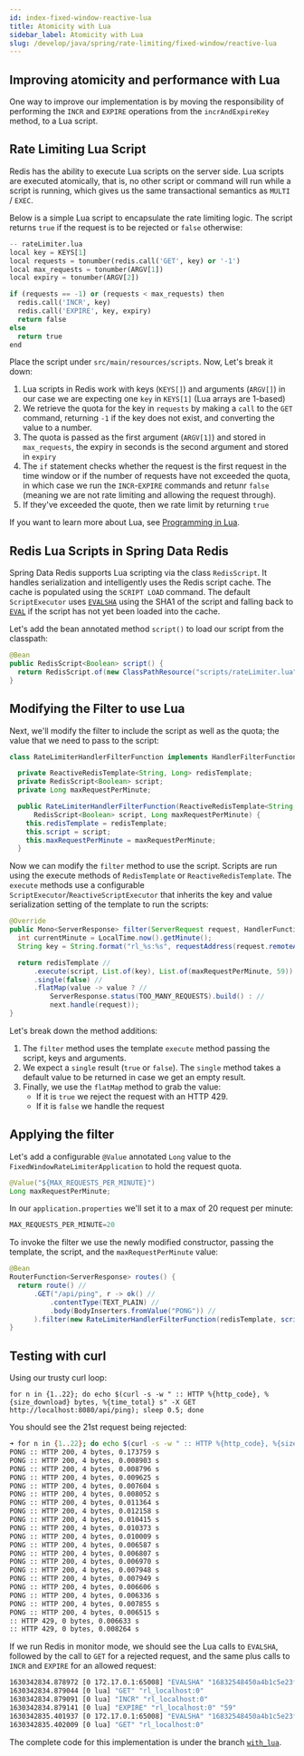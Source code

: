 ```yaml
---
id: index-fixed-window-reactive-lua
title: Atomicity with Lua
sidebar_label: Atomicity with Lua
slug: /develop/java/spring/rate-limiting/fixed-window/reactive-lua
---
```


## Improving atomicity and performance with Lua

One way to improve our implementation is by moving the responsibility of
performing the `INCR` and `EXPIRE` operations from the `incrAndExpireKey`
method, to a Lua script.

## Rate Limiting Lua Script

Redis has the ability to execute Lua scripts on the server side. Lua scripts
are executed atomically, that is, no other script or command will run
while a script is running, which gives us the same transactional semantics as `MULTI` / `EXEC`.

Below is a simple Lua script to encapsulate the rate limiting logic. The script returns `true`
if the request is to be rejected or `false` otherwise:

```py
-- rateLimiter.lua
local key = KEYS[1]
local requests = tonumber(redis.call('GET', key) or '-1')
local max_requests = tonumber(ARGV[1])
local expiry = tonumber(ARGV[2])

if (requests == -1) or (requests < max_requests) then
  redis.call('INCR', key)
  redis.call('EXPIRE', key, expiry)
  return false
else
  return true
end
```

Place the script under `src/main/resources/scripts`. Now, Let's break it down:

1. Lua scripts in Redis work with keys (`KEYS[]`) and arguments (`ARGV[]`) in our case
   we are expecting one `key` in `KEYS[1]` (Lua arrays are 1-based)
2. We retrieve the quota for the key in `requests` by making a `call` to the `GET` command,
  returning `-1` if the key does not exist, and converting the value to a number.
3. The quota is passed as the first argument (`ARGV[1]`) and stored in `max_requests`, the
   expiry in seconds is the second argument and stored in `expiry`
4. The `if` statement checks whether the request is the first request in the time window or
   if the number of requests have not exceeded the quota, in which case we run the `INCR`-`EXPIRE`
   commands and retunr `false` (meaning we are not rate limiting and allowing the request through).
5. If they've exceeded the quote, then we rate limit by returning `true`

If you want to learn more about Lua, see [Programming in Lua](https://www.lua.org/pil/contents.html).

## Redis Lua Scripts in Spring Data Redis

Spring Data Redis supports Lua scripting via the class `RedisScript`. It handles serialization and intelligently
uses the Redis script cache. The cache is populated using the `SCRIPT LOAD` command. The default `ScriptExecutor`
uses [`EVALSHA`](https://redis.io/commands/evalsha) using the SHA1 of the script and falling back to
[`EVAL`](https://redis.io/commands/eval) if the script has not yet been loaded into the cache.

Let's add the bean annotated method `script()` to load our script from the classpath:

```java
@Bean
public RedisScript<Boolean> script() {
  return RedisScript.of(new ClassPathResource("scripts/rateLimiter.lua"), Boolean.class);
}
```

## Modifying the Filter to use Lua

Next, we'll modify the filter to include the script as well as the quota; the value that we need to pass to the script:

```java
class RateLimiterHandlerFilterFunction implements HandlerFilterFunction<ServerResponse, ServerResponse> {

  private ReactiveRedisTemplate<String, Long> redisTemplate;
  private RedisScript<Boolean> script;
  private Long maxRequestPerMinute;

  public RateLimiterHandlerFilterFunction(ReactiveRedisTemplate<String, Long> redisTemplate,
      RedisScript<Boolean> script, Long maxRequestPerMinute) {
    this.redisTemplate = redisTemplate;
    this.script = script;
    this.maxRequestPerMinute = maxRequestPerMinute;
  }
```

Now we can modify the `filter` method to use the script. Scripts are run using the execute methods of
`RedisTemplate` or `ReactiveRedisTemplate`. The `execute` methods use a configurable `ScriptExecutor`/`ReactiveScriptExecutor`
that inherits the key and value serialization setting of the template to run the scripts:

```java
@Override
public Mono<ServerResponse> filter(ServerRequest request, HandlerFunction<ServerResponse> next) {
  int currentMinute = LocalTime.now().getMinute();
  String key = String.format("rl_%s:%s", requestAddress(request.remoteAddress()), currentMinute);

  return redisTemplate //
      .execute(script, List.of(key), List.of(maxRequestPerMinute, 59)) //
      .single(false) //
      .flatMap(value -> value ? //
          ServerResponse.status(TOO_MANY_REQUESTS).build() : //
          next.handle(request));
}
```

Let's break down the method additions:

1. The `filter` method uses the template `execute` method passing the script, keys and arguments.
2. We expect a `single` result (`true` or `false`). The `single` method takes a default value to
   be returned in case we get an empty result.
3. Finally, we use the `flatMap` method to grab the value:
   - If it is `true` we reject the request with an HTTP 429.
   - If it is `false` we handle the request

## Applying the filter

Let's add a configurable `@Value` annotated `Long` value to the `FixedWindowRateLimiterApplication` to
hold the request quota.

```java
@Value("${MAX_REQUESTS_PER_MINUTE}")
Long maxRequestPerMinute;
```

In our `application.properties` we'll set it to a max of 20 request per minute:

```java
MAX_REQUESTS_PER_MINUTE=20
```

To invoke the filter we use the newly modified constructor, passing the template, the script, and the
`maxRequestPerMinute` value:

```java
@Bean
RouterFunction<ServerResponse> routes() {
  return route() //
      .GET("/api/ping", r -> ok() //
          .contentType(TEXT_PLAIN) //
          .body(BodyInserters.fromValue("PONG")) //
      ).filter(new RateLimiterHandlerFilterFunction(redisTemplate, script(), maxRequestPerMinute)).build();
}
```

## Testing with curl

Using our trusty curl loop:

```
for n in {1..22}; do echo $(curl -s -w " :: HTTP %{http_code}, %{size_download} bytes, %{time_total} s" -X GET http://localhost:8080/api/ping); sleep 0.5; done
```

You should see the 21st request being rejected:

```bash
➜ for n in {1..22}; do echo $(curl -s -w " :: HTTP %{http_code}, %{size_download} bytes, %{time_total} s" -X GET http://localhost:8080/api/ping); sleep 0.5; done
PONG :: HTTP 200, 4 bytes, 0.173759 s
PONG :: HTTP 200, 4 bytes, 0.008903 s
PONG :: HTTP 200, 4 bytes, 0.008796 s
PONG :: HTTP 200, 4 bytes, 0.009625 s
PONG :: HTTP 200, 4 bytes, 0.007604 s
PONG :: HTTP 200, 4 bytes, 0.008052 s
PONG :: HTTP 200, 4 bytes, 0.011364 s
PONG :: HTTP 200, 4 bytes, 0.012158 s
PONG :: HTTP 200, 4 bytes, 0.010415 s
PONG :: HTTP 200, 4 bytes, 0.010373 s
PONG :: HTTP 200, 4 bytes, 0.010009 s
PONG :: HTTP 200, 4 bytes, 0.006587 s
PONG :: HTTP 200, 4 bytes, 0.006807 s
PONG :: HTTP 200, 4 bytes, 0.006970 s
PONG :: HTTP 200, 4 bytes, 0.007948 s
PONG :: HTTP 200, 4 bytes, 0.007949 s
PONG :: HTTP 200, 4 bytes, 0.006606 s
PONG :: HTTP 200, 4 bytes, 0.006336 s
PONG :: HTTP 200, 4 bytes, 0.007855 s
PONG :: HTTP 200, 4 bytes, 0.006515 s
:: HTTP 429, 0 bytes, 0.006633 s
:: HTTP 429, 0 bytes, 0.008264 s
```

If we run Redis in monitor mode, we should see the Lua calls to `EVALSHA`, followed by the call to `GET` for a rejected
request, and the same plus calls to `INCR` and `EXPIRE` for an allowed request:

```bash
1630342834.878972 [0 172.17.0.1:65008] "EVALSHA" "16832548450a4b1c5e23ffab55bddefe972fecd2" "1" "rl_localhost:0" "20" "59"
1630342834.879044 [0 lua] "GET" "rl_localhost:0"
1630342834.879091 [0 lua] "INCR" "rl_localhost:0"
1630342834.879141 [0 lua] "EXPIRE" "rl_localhost:0" "59"
1630342835.401937 [0 172.17.0.1:65008] "EVALSHA" "16832548450a4b1c5e23ffab55bddefe972fecd2" "1" "rl_localhost:0" "20" "59"
1630342835.402009 [0 lua] "GET" "rl_localhost:0"
```

The complete code for this implementation is under the branch [`with_lua`](https://github.com/redis-developer/fixed-window-rate-limiter/tree/with_lua).

